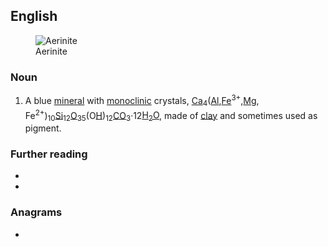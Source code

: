 ==English==
[[Image:Aerinite2.jpg|thumb|Aerinite]]

===Noun===
{{en-noun|-}}

# {{lb|en|mineral}} A blue [[mineral]] with [[monoclinic]] crystals, [[calcium|Ca]]<sub>4</sub>([[aluminum|Al]],[[iron|Fe]]<sup>3+</sup>,[[magnesium|Mg]], Fe<sup>2+</sup>)<sub>10</sub>[[silicon|Si]]<sub>12</sub>[[oxygen|O]]<sub>35</sub>(O[[hydrogen|H]])<sub>12</sub>[[carbon|C]]O<sub>3</sub>·12[[water|H<sub>2</sub>O]], made of [[clay]] and sometimes used as pigment.

===Further reading===
* {{R:WebMineral}}
* {{R:mindat}}

===Anagrams===
* {{anagrams|en|a=aeeiinrt|arietine|inertiae|inertiæ}}